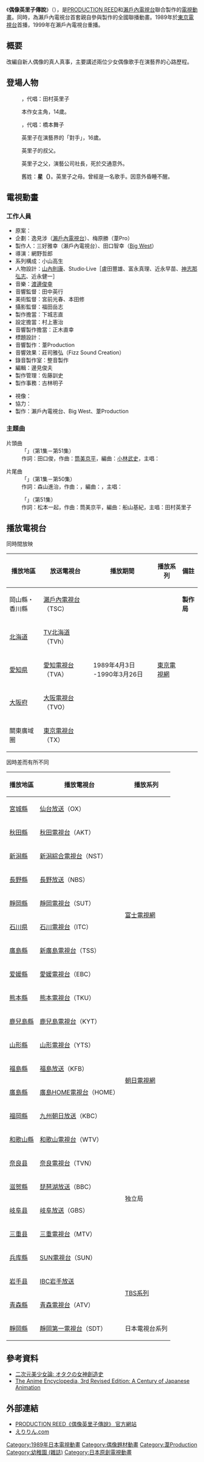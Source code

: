 {{refimprove|time=2016-03-01T10:43:57+00:00}}
{{Infobox animanga/Headerofja
|標題= 偶像英里子傳說
|圖像=
|尺寸=
|說明=
|日文名稱= アイドル伝説えり子
|英文名稱= Eriko, the Legendary Idol
|假名= アイドルでんせつえりこ
|羅馬字= Idoiru Densetsu Eriko
|類型= [[偶像|偶像]]
}}
{{Infobox animanga/name
|original= アイドル伝説えり子
|formal= {{flagicon|Italy}} Ciao, Sabrina<br>{{flagicon|Spain}} Eriko
|common= 偶像傳說英里子
}}
{{Infobox animanga/TVAnime
|標題=
|監督= 網野哲郎
|系列構成= 小山高生
|人物設定= [[山內則康|山內則康]]、Studio Live
|動畫製作= [[PRODUCTION_REED|葦Production]]
|製作= [[瀨戶內電視台|瀨戶內電視台]]、Big West、葦Production
|播放電視台= {{flagicon|Japan}} [[東京電視網|東京電視網]]
|播放開始= 1989年4月3日
|播放結束= 1990年3月26日
|集數= 51
|Copyright=Big West}}
{{Infobox animanga/Cast
|角色= 田村英里子<br />朝霧麗
|聲優= [[矢島晶子|矢島晶子]]<br />[[松井菜樱子|松井菜樱子]]
}}
{{Infobox animanga/Manga
|標題= 
|作者= 北島陽子、河原步
|連載= 小學四年生（北島陽子版）<br>ASUKA（河原步版）
|開始：1989年5月
|結束：1990年1月
|出版社= [[小學館|小學館]]
|其他出版社={{Flagicon|Japan}} [[角川書店|角川書店]]
|發售日= 1990年4月1日
|卷數=3
}}
{{Infobox animanga/Footerofja}}
《'''偶像英里子傳說'''》（{{lang-ja|アイドル伝説えり子}}），是[[PRODUCTION_REED|PRODUCTION REED]]和[[瀨戶內電視台|瀨戶內電視台]]聯合製作的[[電視動畫|電視動畫]]。同時，為瀨戶內電視台首套親自參與製作的全國聯播動畫。1989年於[[東京電視台|東京電視台]]首播，1999年在瀨戶內電視台重播。

== 概要 ==
改編自新人偶像{{tsl|ja|田村英里子|田村英里子}}的真人真事，主要講述兩位少女偶像歌手在演藝界的心路歷程。
== 登場人物 ==
;{{nihongo|田村英里子|田村えり子|たむら　えりこ}}
:{{配音2|JP|[[矢島晶子|矢島晶子]]}}，代唱：田村英里子
:本作女主角，14歲。

;{{nihongo|朝霧麗|あさきり　れい}}
:{{配音2|JP|[[松井菜樱子|松井菜樱子]]}}，代唱：橋本舞子
:英里子在演藝界的「對手」，16歲。

;{{nihongo|田村項介|たむら　こうすけ}}
:{{配音2|JP|[[飯塚昭三|飯塚昭三]]}}
:英里子的叔父。

;{{nihongo|田村雄介|たむら　ゆうすけ}}
:{{配音2|JP|[[土師孝也|土師孝也]]}}
:英里子之父，演藝公司社長，死於交通意外。

;{{nihongo|田村美奈子|たむら　みなこ}}
:{{配音2|JP|瀧澤久美子}}
:舊姓：'''星（{{lang|ja|ほし}}）'''。英里子之母。曾經是一名歌手。因意外昏睡不醒。

== 電視動畫 ==
===工作人員 ===
* 原案：{{link-ja|ぶらざあのっぽ|小山高生#ぶらざあのっぽ}}
* 企劃：逸見涉（[[瀨戶內電視台|瀨戶內電視台]]）、梅原勝（葦Pro）
* 製作人：三好雅幸（瀨戶內電視台）、田口智幸（[[Big_West|Big West]]）
* 導演：網野哲郎
* 系列構成：小山高生
* 人物設計：[[山內則康|山內則康]]、Studio·Live［盧田豐雄、富永真理、近永早苗、[[神志那弘志|神志那弘志]]、近永健一］
* 音樂：[[渡邊俊幸|渡邊俊幸]]
* 音響監督：田中英行
* 美術監督：宮前光春、本田修
* 攝影監督：福田岳志
* 製作擔當：下城志直
* 設定擔當：村上憲治
* 音響製作擔當：正木直幸
* 標題設計：{{link-ja|魔奇製作|マキ・プロダクション}}
* 音響製作：葦Production
* 音響效果：莊司雅弘（Fizz Sound Creation）
* 錄音製作室：整音製作
* 編輯：邊見俊夫
* 製作管理：佐藤訓史
* 製作事務：古林明子
<!--
ミキサー：大塚晴寿→小原吉男
-->
* 視像：{{link-ja|東京視像所|東京現像所}}
* 協力：{{link-ja|太陽音聲製作公司|サンミュージックプロダクション}}
* 製作：瀨戶內電視台、Big West、葦Production

===主題曲===
;片頭曲
:「'''{{lang|ja|涙の半分}}'''」（第1集－第51集）
:作詞：田口俊，作曲：[[筒美京平|筒美京平]]，編曲：[[小林武史|小林武史]]，主唱：{{link-ja|田村英里子|田村英里子}}

;片尾曲
:「'''{{lang|en|Unchained Heart}}'''」（第1集－第50集）
:作詞：森山進治，作曲：{{tsl|ja|都志見隆|都志見隆}}，編曲：{{link-ja|樫原伸彥|樫原伸彦}}，主唱：{{link-ja|橋本舞子|村田恵里}}

:「'''{{lang|ja|May be Dream}}'''」（第51集）
:作詞：松本一起，作曲：筒美京平，編曲：船山基紀，主唱：田村英里子

== 播放電視台 ==
同時間放映
{| class="wikitable" style="font-size:small"

!播放地區
!放送電視台
!播放期間
!播放系列
!備註
|- 
|岡山縣・香川縣
|[[瀨戶內電視台|瀨戶內電視台]]（TSC）
| rowspan="6" |1989年4月3日 -1990年3月26日
| rowspan="6" |[[東京電視網|東京電視網]]
|'''製作局'''
|-
|[[北海道|北海道]]
|[[TV北海道|TV北海道]]（TVh）
|
|-
|[[愛知縣|愛知県]]
|[[愛知電視台|愛知電視台]]（TVA）
|
|-
|[[大阪府|大阪府]]
|[[大阪電視台|大阪電視台]]（TVO）
|
|-
|關東廣域圈
|[[東京電視台|東京電視台]]（TX）
|
|}
因時差而有所不同
{| class="wikitable" style="font-size:small"

!播放地區
!播放電視台
!播放系列
|-
|[[宮城縣|宮城縣]]
|[[仙台放送|仙台放送]]（OX）
| rowspan="10" |[[富士電視網|富士電視網]]
|-
|[[秋田縣|秋田縣]]
|[[秋田電視台|秋田電視台]]（AKT）
|-
|[[新潟縣|新潟縣]]
|[[新潟綜合電視台|新潟綜合電視台]]（NST）
|-
|[[長野縣|長野縣]]
|[[長野放送|長野放送]]（NBS）
|-
|[[靜岡縣|靜岡縣]]
|[[靜岡電視台|靜岡電視台]]（SUT）
|-
|[[石川縣|石川県]]
|[[石川電視台|石川電視台]]（ITC）
|-
|[[廣島縣|廣島縣]]
|[[新廣島電視台|新廣島電視台]]（TSS）
|-
|[[爱媛縣|爱媛縣]]
|[[愛媛電視台|愛媛電視台]]（EBC）
|-
|[[熊本縣|熊本縣]]
|[[熊本電視台|熊本電視台]]（TKU）
|-
|[[鹿兒島縣|鹿兒島縣]]
|[[鹿兒島電視台|鹿兒島電視台]]（KYT）
|-
|[[山形縣|山形縣]]
|[[山形電視台|山形電視台]]（YTS）
| rowspan="4" |[[全日本新聞網|朝日電視網]]
|-
|[[福島縣|福島縣]]
|[[福島放送|福島放送]]（KFB）
|-
|[[廣島縣|廣島縣]]
|[[廣島HOME電視台|廣島HOME電視台]]（HOME）
|-
|[[福岡縣|福岡縣]]
|[[九州朝日放送|九州朝日放送]]（KBC）
|-
|[[和歌山縣|和歌山縣]]
|[[和歌山電視台|和歌山電視台]]（WTV）
| rowspan="6" |独立局
|-
|[[奈良县|奈良县]]
|[[奈良電視台|奈良電視台]]（TVN）
|-
|[[滋贺縣|滋贺縣]]
|[[琵琶湖放送|琵琶湖放送]]（BBC）
|-
|[[岐阜县|岐阜县]]
|[[岐阜放送|岐阜放送]]（GBS）
|-
|[[三重县|三重县]]
|[[三重電視台|三重電視台]]（MTV）
|-
|[[兵库縣|兵库縣]]
|[[SUN電視台|SUN電視台]]（SUN）
|-
|[[岩手县|岩手县]]
|[[IBC岩手放送|IBC岩手放送]]
| rowspan="2" |[[日本新聞網_(TBS)|TBS系列]]
|-
|[[青森縣|青森縣]]
|[[青森電視台|青森電視台]]（ATV）
|-
|[[靜岡縣|靜岡縣]]
|[[靜岡第一電視台|靜岡第一電視台]]（SDT）
|日本電視台系列
|}

== 參考資料 ==
*[https://books.google.com.tw/books?id=S-lNAQAAIAAJ&q=%E3%82%A2%E3%82%A4%E3%83%89%E3%83%AB%E4%BC%9D%E8%AA%AC%E3%81%88%E3%82%8A%E5%AD%90&dq=%E3%82%A2%E3%82%A4%E3%83%89%E3%83%AB%E4%BC%9D%E8%AA%AC%E3%81%88%E3%82%8A%E5%AD%90&hl=zh-TW&sa=X&ved=0ahUKEwiR5PCsqvfOAhUGppQKHYc-AMMQ6AEIOzAF 二次元美少女論: オタクの女神創造史] {{Wayback|url=https://books.google.com.tw/books?id=S-lNAQAAIAAJ&q=%E3%82%A2%E3%82%A4%E3%83%89%E3%83%AB%E4%BC%9D%E8%AA%AC%E3%81%88%E3%82%8A%E5%AD%90&dq=%E3%82%A2%E3%82%A4%E3%83%89%E3%83%AB%E4%BC%9D%E8%AA%AC%E3%81%88%E3%82%8A%E5%AD%90&hl=zh-TW&sa=X&ved=0ahUKEwiR5PCsqvfOAhUGppQKHYc-AMMQ6AEIOzAF |date=20160913122740 }}
*[https://books.google.com.tw/books?id=E03KBgAAQBAJ&pg=PT1745&dq=Idol+Densetsu+Eriko&hl=zh-TW&sa=X&ved=0ahUKEwij6svnqffOAhXFE5QKHVs-BYcQ6AEIITAB#v=onepage&q=Idol%20Densetsu%20Eriko&f=false The Anime Encyclopedia, 3rd Revised Edition: A Century of Japanese Animation] {{Wayback|url=https://books.google.com.tw/books?id=E03KBgAAQBAJ&pg=PT1745&dq=Idol+Densetsu+Eriko&hl=zh-TW&sa=X&ved=0ahUKEwij6svnqffOAhXFE5QKHVs-BYcQ6AEIITAB#v=onepage&q=Idol%20Densetsu%20Eriko&f=false |date=20170222140345 }}
== 外部連結 ==
* [http://www.pro-reed.com/works/tv_series/w017.html PRODUCTION REED《偶像英里子傳說》 官方網站] {{Wayback|url=http://www.pro-reed.com/works/tv_series/w017.html |date=20171119074304 }}
* [http://www.elilin.com/ えりりん.com] {{Wayback|url=http://www.elilin.com/ |date=20201029190118 }}
[[Category:1989年日本電視動畫|Category:1989年日本電視動畫]]
[[Category:偶像題材動畫|Category:偶像題材動畫]]
[[Category:葦Production|Category:葦Production]]
[[Category:幼稚園_(雜誌)|Category:幼稚園 (雜誌)]]
[[Category:日本原創電視動畫|Category:日本原創電視動畫]]
